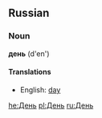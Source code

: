 ==Russian==
===Noun===
'''день''' (d'en')

====Translations====
*English: [[day]]

[[he:День]]
[[pl:День]]
[[ru:День]]